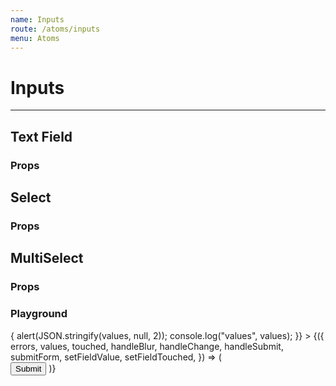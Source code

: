 ```yaml
---
name: Inputs
route: /atoms/inputs
menu: Atoms
---
```







# Inputs

---

## Text Field
### Props

<Props of={TextField} />

## Select
### Props

<Props of={Select} />

## MultiSelect
### Props

<Props of={MultiSelect} />

### Playground

<Playground>
  <div className='metro custom-pg'>
    <ThemeContext.Provider theme={theme}>
      <Formik
        initialValues={{
          text: '',
          email: '',
          phone: '',
          select: '',
          multi: [],
        }}
        validationSchema={Schema}
        onSubmit={(values) => {
          alert(JSON.stringify(values, null, 2));
          console.log("values", values);
        }}
      >
        {({
          errors,
          values,
          touched,
          handleBlur,
          handleChange,
          handleSubmit,
          submitForm,
          setFieldValue,
          setFieldTouched,
        }) => (
          <Form onSubmit={handleSubmit}>
            <Field
              id='text-field'
              label='Plain text'
              name='text'
              type='text'
              placeholder='Enter some characters'
              component={TextField}
            />
            <Field
              id='email-field'
              label='Email'
              name='email'
              type='email'
              placeholder='Enter your email'
              component={TextField}
            />
            <Field
              id='phone-email'
              label='Phone'
              name='phone'
              type='phone'
              placeholder='Enter your phone'
              component={TextField}
            />
            <Field
              id='select'
              name='select'
              name='select'
              label='Select an option'
              options={options}
              component={Select}
            />
            <MultiSelect
              id='multiselect'
              name='multi'
              label='Select multiple options'
              options={multiOptions}
              value={values.multi}
              onChange={setFieldValue}
              onBlur={setFieldTouched}
              touched={touched.multi}
              error={errors.multi}
            />
            <Button variant="primary" type="submit">Submit</Button>
          </Form>
        )}
      </Formik>
    </ThemeContext.Provider>
  </div>
</Playground>